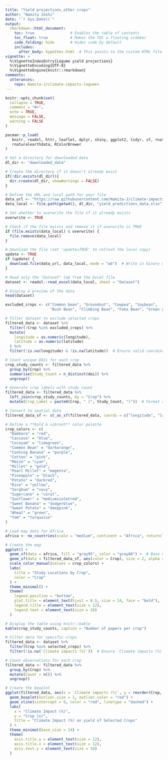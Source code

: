 ```yaml
---
title: "Yield projections_other crops"
author: "Namita Joshi"
date: "`r Sys.Date()`"
output:
  rmarkdown::html_document:
    toc: true                # Enables the table of contents
    toc_float: true          # Makes the TOC a floating sidebar
    code_folding: hide       # Hides code by default
    includes:
      after_body: hypothes.html  # This points to the custom HTML file
vignette: >
  %\VignetteIndexEntry{Legume yield projections}
  %\VignetteEncoding{UTF-8}
  %\VignetteEngine{knitr::rmarkdown}
comments:
  utterances:
    repo: Namita-J/climate-impacts-legumes
---
```


```r
knitr::opts_chunk$set(
  collapse = TRUE,
  comment = "#>",
  echo = TRUE,
  message = FALSE,
  warning = FALSE
)
```

```r

pacman::p_load(
   knitr, readxl, httr, leaflet, dplyr, shiny, ggplot2, tidyr, sf, rnaturalearth,
   rnaturalearthdata, RColorBrewer
)
```

```r
# Set a directory for downloaded data
dl_dir <- "downloaded_data"

# Create the directory if it doesn't already exist
if(!dir.exists(dl_dir)){
  dir.create(dl_dir, showWarnings = FALSE)
}

# Define the URL and local path for your file
data_url <- "https://raw.githubusercontent.com/Namita-J/climate-impacts-legumes/main/Yield%20Predictions/yield_predictions_data.xlsx"
data_local <- file.path(getwd(), dl_dir, "yield_predictions_data.xlsx")

# Set whether to overwrite the file if it already exists
overwrite <- TRUE

# Check if the file exists and remove it if overwrite is TRUE
if (file.exists(data_local) & overwrite) {
  file.remove(data_local)
}

# Download the file (set 'update=TRUE' to refresh the local copy)
update <- TRUE
if (update) {
  download.file(data_url, data_local, mode = "wb")  # Write in binary mode
}

# Read only the "Dataset" tab from the Excel file
dataset <- readxl::read_excel(data_local, sheet = "Dataset")

# Display a preview of the data
head(dataset)
```


```r
excluded_crops <- c("Common bean", "Groundnut", "Cowpea", "Soybean", 
                    "Bush Bean", "Climbing Bean", "Faba Bean", "Green grams", "Chickpea")

# Filter dataset to exclude selected crops
filtered_data <- dataset %>%
  filter(!Crop %in% excluded_crops) %>%
  mutate(
    longitude = as.numeric(longitude),
    latitude = as.numeric(latitude)
  ) %>%
  filter(!is.na(longitude) & !is.na(latitude))  # Ensure valid coordinates

# Count unique DOIs for each crop
crop_study_counts <- filtered_data %>%
  group_by(Crop) %>%
  summarise(Study_Count = n_distinct(doi)) %>%
  ungroup()

# Generate crop labels with study count
filtered_data <- filtered_data %>%
  left_join(crop_study_counts, by = "Crop") %>%
  mutate(Crop_Label = paste0(Crop, " (", Study_Count, ")"))  # Format as "Crop (Count)"

# Convert to spatial data
filtered_data_sf <- st_as_sf(filtered_data, coords = c("longitude", "latitude"), crs = 4326)

# Define a **bold & vibrant** color palette
crop_colors <- c(
  "Bambara" = "red",
  "Cassava" = "blue",
  "Cocoyam" = "limegreen",
  "Common Bean" = "darkorange",
  "Cooking Banana" = "purple",
  "Cotton" = "pink",
  "Maize" = "cyan",
  "Millet" = "gold",
  "Pearl Millet" = "magenta",
  "Pineapple" = "black",
  "Potato" = "darkred",
  "Rice" = "yellow",
  "Sorghum" = "navy",
  "Sugercane" = "coral",
  "Sunflower" = "mediumvioletred",
  "Sweet Banana" = "dodgerblue",
  "Sweet Potato" = "deeppink",
  "Wheat" = "green",
  "Yam" = "turquoise"
)

# Load map data for Africa
africa <- ne_countries(scale = "medium", continent = "Africa", returnclass = "sf")

# Create the map
ggplot() +
  geom_sf(data = africa, fill = "gray95", color = "gray80") +  # Base map
  geom_sf(data = filtered_data_sf, aes(color = Crop), size = 2, alpha = 0.8) +  # Crop points
  scale_color_manual(values = crop_colors) +
  labs(
    title = "Study Locations by Crop",
    color = "Crop"
  ) +
  theme_minimal() +
  theme(
    legend.position = "bottom",
    plot.title = element_text(hjust = 0.5, size = 14, face = "bold"),
    legend.title = element_text(size = 12),
    legend.text = element_text(size = 10)
  )

# Display the table using knitr::kable
kable(crop_study_counts, caption = "Number of papers per crop")
```

```r
# Filter data for specific crops
filtered_data <- dataset %>%
  filter(Crop %in% selected_crops) %>%
  filter(!is.na(`Climate impacts (%)`))  # Ensure 'Climate impacts (%)' is not NA

# Count observations for each crop
filtered_data <- filtered_data %>%
  group_by(Crop) %>%
  mutate(Count = n()) %>%
  ungroup()

# Create the boxplot
ggplot(filtered_data, aes(x = `Climate impacts (%)`, y = reorder(Crop, Count, .desc = TRUE))) +
  geom_boxplot(outlier.size = 1, outlier.color = "red") +
  geom_vline(xintercept = 0, color = "red", linetype = "dashed") +
  labs(
    x = "Climate Impact (%)",
    y = "Crop (n)",
    title = "Climate Impact (%) on yield of Selected Crops"
  ) +
  theme_minimal(base_size = 14) +
  theme(
    axis.title.y = element_text(size = 12),
    axis.title.x = element_text(size = 12),
    axis.text.y = element_text(size = 10)
  )
```
